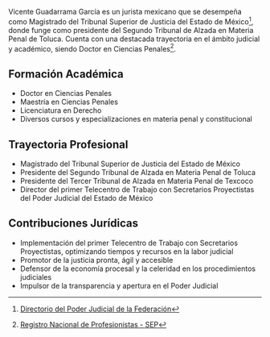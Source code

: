 Vicente Guadarrama García es un jurista mexicano que se desempeña como Magistrado del Tribunal Superior de Justicia del Estado de México[^1], donde funge como presidente del Segundo Tribunal de Alzada en Materia Penal de Toluca. Cuenta con una destacada trayectoria en el ámbito judicial y académico, siendo Doctor en Ciencias Penales[^2].

## Formación Académica

- Doctor en Ciencias Penales
- Maestría en Ciencias Penales
- Licenciatura en Derecho
- Diversos cursos y especializaciones en materia penal y constitucional

## Trayectoria Profesional

- Magistrado del Tribunal Superior de Justicia del Estado de México
- Presidente del Segundo Tribunal de Alzada en Materia Penal de Toluca
- Presidente del Tercer Tribunal de Alzada en Materia Penal de Texcoco
- Director del primer Telecentro de Trabajo con Secretarios Proyectistas del Poder Judicial del Estado de México

## Contribuciones Jurídicas

- Implementación del primer Telecentro de Trabajo con Secretarios Proyectistas, optimizando tiempos y recursos en la labor judicial
- Promotor de la justicia pronta, ágil y accesible
- Defensor de la economía procesal y la celeridad en los procedimientos judiciales
- Impulsor de la transparencia y apertura en el Poder Judicial

[^1]: [Directorio del Poder Judicial de la Federación](https://www.cjf.gob.mx/directorio.htm)
[^2]: [Registro Nacional de Profesionistas - SEP](https://www.cedulaprofesional.sep.gob.mx)
